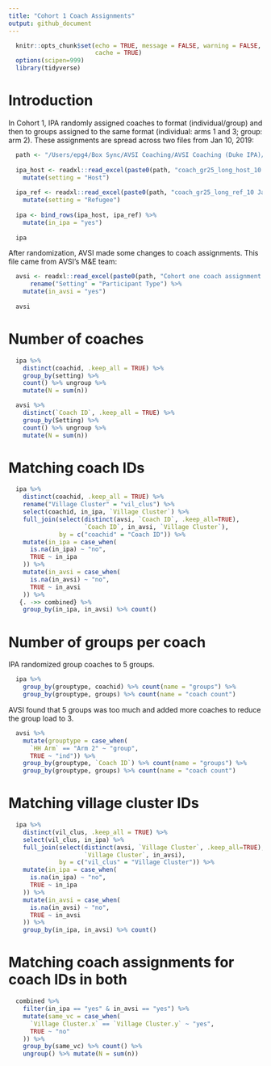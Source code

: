 ```yaml
---
title: "Cohort 1 Coach Assignments"
output: github_document
---
```


```r
  knitr::opts_chunk$set(echo = TRUE, message = FALSE, warning = FALSE,
                        cache = TRUE)
  options(scipen=999)
  library(tidyverse)
```

# Introduction

In Cohort 1, IPA randomly assigned coaches to format (individual/group) and then to groups assigned to the same format (individual: arms 1 and 3; group: arm 2). These assignments are spread across two files from Jan 10, 2019:

```r
  path <- "/Users/epg4/Box Sync/AVSI Coaching/AVSI Coaching (Duke IPA)/Design/Assignments/"
  
  ipa_host <- readxl::read_excel(paste0(path, "coach_gr25_long_host_10 Jan 2019_sortCoach.xls")) %>%
    mutate(setting = "Host")
  
  ipa_ref <- readxl::read_excel(paste0(path, "coach_gr25_long_ref_10 Jan 2019_sortCoach.xls")) %>%
    mutate(setting = "Refugee")
  
  ipa <- bind_rows(ipa_host, ipa_ref) %>%
    mutate(in_ipa = "yes") 
  
  ipa
```

After randomization, AVSI made some changes to coach assignments. This file came from AVSI's M&E team:

```r
  avsi <- readxl::read_excel(paste0(path, "Cohort one coach assignment.xlsx")) %>%
      rename("Setting" = "Participant Type") %>%
    mutate(in_avsi = "yes") 
  
  avsi
```
# Number of coaches 

```r
  ipa %>%
    distinct(coachid, .keep_all = TRUE) %>%
    group_by(setting) %>% 
    count() %>% ungroup %>%
    mutate(N = sum(n))
```
```r
  avsi %>%
    distinct(`Coach ID`, .keep_all = TRUE) %>%
    group_by(Setting) %>% 
    count() %>% ungroup %>%
    mutate(N = sum(n))
```

# Matching coach IDs

```r
  ipa %>%
    distinct(coachid, .keep_all = TRUE) %>%
    rename("Village Cluster" = "vil_clus") %>%
    select(coachid, in_ipa, `Village Cluster`) %>%
    full_join(select(distinct(avsi, `Coach ID`, .keep_all=TRUE),
                     `Coach ID`, in_avsi, `Village Cluster`), 
              by = c("coachid" = "Coach ID")) %>%
    mutate(in_ipa = case_when(
      is.na(in_ipa) ~ "no",
      TRUE ~ in_ipa
    )) %>%
    mutate(in_avsi = case_when(
      is.na(in_avsi) ~ "no",
      TRUE ~ in_avsi
    )) %>%
   {. ->> combined} %>%
    group_by(in_ipa, in_avsi) %>% count()
```

# Number of groups per coach

IPA randomized group coaches to 5 groups.

```r
  ipa %>%
    group_by(grouptype, coachid) %>% count(name = "groups") %>% 
    group_by(grouptype, groups) %>% count(name = "coach count")
```

AVSI found that 5 groups was too much and added more coaches to reduce the group load to 3.

```r
  avsi %>%
    mutate(grouptype = case_when(
      `HH Arm` == "Arm 2" ~ "group",
      TRUE ~ "ind")) %>%
    group_by(grouptype, `Coach ID`) %>% count(name = "groups") %>% 
    group_by(grouptype, groups) %>% count(name = "coach count")
```

# Matching village cluster IDs

```r
  ipa %>%
    distinct(vil_clus, .keep_all = TRUE) %>%
    select(vil_clus, in_ipa) %>%
    full_join(select(distinct(avsi, `Village Cluster`, .keep_all=TRUE),
                     `Village Cluster`, in_avsi), 
              by = c("vil_clus" = "Village Cluster")) %>%
    mutate(in_ipa = case_when(
      is.na(in_ipa) ~ "no",
      TRUE ~ in_ipa
    )) %>%
    mutate(in_avsi = case_when(
      is.na(in_avsi) ~ "no",
      TRUE ~ in_avsi
    )) %>%
    group_by(in_ipa, in_avsi) %>% count()
```
# Matching coach assignments for coach IDs in both

```r
  combined %>%
    filter(in_ipa == "yes" & in_avsi == "yes") %>%
    mutate(same_vc = case_when(
      `Village Cluster.x` == `Village Cluster.y` ~ "yes",
      TRUE ~ "no"
    )) %>%
    group_by(same_vc) %>% count() %>%
    ungroup() %>% mutate(N = sum(n))
```

